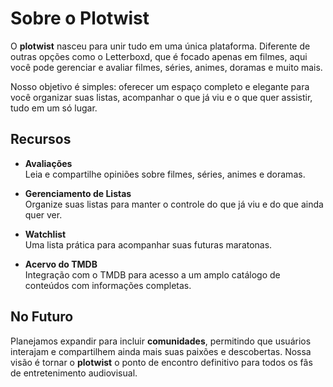 # Sobre o Plotwist

O **plotwist** nasceu para unir tudo em uma única plataforma. Diferente de outras opções como o Letterboxd, que é focado apenas em filmes, aqui você pode gerenciar e avaliar filmes, séries, animes, doramas e muito mais. 

Nosso objetivo é simples: oferecer um espaço completo e elegante para você organizar suas listas, acompanhar o que já viu e o que quer assistir, tudo em um só lugar.

## Recursos

- **Avaliações**  
  Leia e compartilhe opiniões sobre filmes, séries, animes e doramas.

- **Gerenciamento de Listas**  
  Organize suas listas para manter o controle do que já viu e do que ainda quer ver.

- **Watchlist**  
  Uma lista prática para acompanhar suas futuras maratonas.

- **Acervo do TMDB**  
  Integração com o TMDB para acesso a um amplo catálogo de conteúdos com informações completas.

## No Futuro

Planejamos expandir para incluir **comunidades**, permitindo que usuários interajam e compartilhem ainda mais suas paixões e descobertas. Nossa visão é tornar o **plotwist** o ponto de encontro definitivo para todos os fãs de entretenimento audiovisual.

